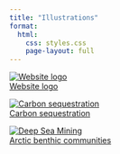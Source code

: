 ```yaml
---
title: "Illustrations"
format: 
  html:
    css: styles.css
    page-layout: full
---
```


<div class="gallery">

<div class="gallery-item">
  <a href="./Illustration/Logo/logo.qmd">
    <img src="./Illustration/Logo/logo_with_background.png" alt="Website logo">
    <div class="caption">Website logo</div>
  </a>
</div>

<div class="gallery-item">
  <a href="./Illustration/PhD/Florian/Florian.qmd">
    <img src="./Illustration/PhD/Florian/illustration_press_release_squared.jpg" alt="Carbon sequestration">
    <div class="caption">Carbon sequestration</div>
  </a>
</div>

<div class="gallery-item">
  <a href="./Illustration/PhD/Anais/Anais.qmd">
    <img src="./Illustration/PhD/Anais/Anais_full_squared.jpg" alt="Deep Sea Mining">
    <div class="caption">Arctic benthic communities</div>
  </a>
</div>

</div>
